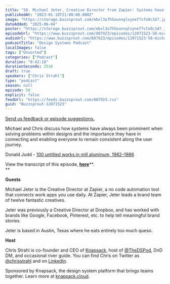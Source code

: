 ```yaml
---
title: "58. Michael Jeter, Creative Director from Zapier: Systems have always been a part of solving design problems"
publishedAt: "2023-01-18T21:00:00.000Z"
image: "https://storage.buzzsprout.com/mbxl3o7h5ounnqlvynef7sfo9c3d?.jpg"
dateAdded: "2025-06-04"
poster: "https://storage.buzzsprout.com/mbxl3o7h5ounnqlvynef7sfo9c3d?.jpg"
episodeUrl: "https://www.buzzsprout.com/887923/episodes/12071523-58-michael-jeter-creative-director-from-zapier-systems-have-always-been-a-part-of-solving-design-problems.mp3"
audioUrl: "https://www.buzzsprout.com/887923/episodes/12071523-58-michael-jeter-creative-director-from-zapier-systems-have-always-been-a-part-of-solving-design-problems.mp3"
podcastTitle: "Design Systems Podcast"
localImages: false
tags: ["Unsorted"]
categories: ["Podcast"]
duration: "0:42:18"
durationSeconds: 2538
draft: true
speakers: ["Chris Strahl"]
type: "podcast"
season: null
episode: 58
explicit: false
feedUrl: "https://feeds.buzzsprout.com/887923.rss"
guid: "Buzzsprout-12071523"
---
```

[Send us feedback or episode suggestions.](https://www.buzzsprout.com/twilio/text_messages/887923/open_sms)

Michael and Chris discuss how systems have always been prominent when solving problems within designs and the importance they have in connecting and enabling everyone to remain consistent along the user journey. 

Donald Judd - [100 untitled works in mill aluminum, 1982–1986](https://vimeo.com/466015323)

View the transcript of this episode, [**here**](https://docs.google.com/document/d/1sh3x8zPOjaTKZX6au2V8q1OOWjy6maG7/edit)**.  
**  

**Guests**

Michael Jeter is the Creative Director at Zapier, a no code automation tool that connects work apps you use daily. At Zapier, Jeter leads a brand team of twelve fantastic creatives. 

Jeter was previously a Creative Director at Dropbox, and has worked with brands like Google, Facebook, Pinterest, etc. to help tell meaningful brand stories.   
  
Jeter is based in Austin, Texas where he eats entirely too much queso.

**Host**

Chris Strahl is co-founder and CEO of [Knapsack](https://www.knapsack.cloud/), host of [@TheDSPod](https://twitter.com/thedspod), DnD DM, and occasional river guide. You can find Chris on Twitter as [@chrisstrahl](https://twitter.com/chrisstrahl) and on [LinkedIn](https://www.linkedin.com/in/chrisstrahl/).

Sponsored by Knapsack, the design system platform that brings teams together. Learn more at [knapsack.cloud](https://www.knapsack.cloud/?utm_source=podcast).

